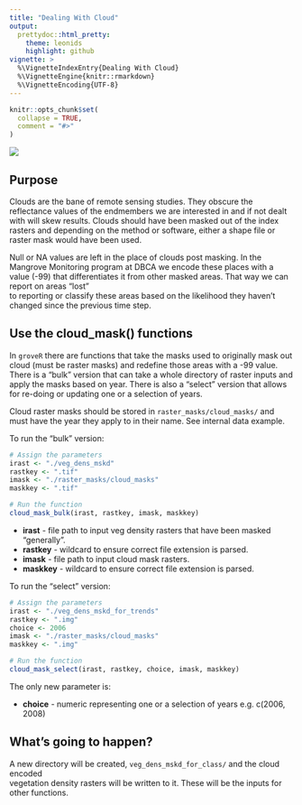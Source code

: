 ```yaml
---
title: "Dealing With Cloud"
output: 
  prettydoc::html_pretty:
    theme: leonids
    highlight: github
vignette: >
  %\VignetteIndexEntry{Dealing With Cloud}
  %\VignetteEngine{knitr::rmarkdown}
  %\VignetteEncoding{UTF-8}
---
```


```r
knitr::opts_chunk$set(
  collapse = TRUE,
  comment = "#>"
)
```

![](plots/tree_logo_small.png)

## Purpose
Clouds are the bane of remote sensing studies. They obscure the reflectance values 
of the endmembers we are interested in and if not dealt with will skew results. 
Clouds should have been masked out of the index rasters and depending on the method 
or software, either a shape file or raster mask would have been used.

Null or NA values are left in the place of clouds post masking. In the Mangrove 
Monitoring program at DBCA we encode these places with a value (-99) that 
differentiates it from other masked areas. That way we can report on areas "lost"  
to reporting or classify these areas based on the likelihood they haven't changed 
since the previous time step.


## Use the cloud_mask() functions
In `groveR` there are functions that take the masks used to originally mask out 
cloud (must be raster masks) and redefine those areas with a -99 value. There is 
a "bulk" version that can take a whole directory of raster inputs and apply the 
masks based on year. There is also a "select" version that allows for re-doing or 
updating one or a selection of years.

Cloud raster masks should be stored in `raster_masks/cloud_masks/` and must have 
the year they apply to in their name. See internal data example.

To run the "bulk" version:

```r
# Assign the parameters
irast <- "./veg_dens_mskd"
rastkey <- ".tif"
imask <- "./raster_masks/cloud_masks"
maskkey <- ".tif"

# Run the function
cloud_mask_bulk(irast, rastkey, imask, maskkey)
```

* **irast** - file path to input veg density rasters that have been masked "generally".
* **rastkey** - wildcard to ensure correct file extension is parsed. 
* **imask** - file path to input cloud mask rasters.
* **maskkey** - wildcard to ensure correct file extension is parsed.

To run the "select" version:

```r
# Assign the parameters
irast <- "./veg_dens_mskd_for_trends"
rastkey <- ".img"
choice <- 2006
imask <- "./raster_masks/cloud_masks"
maskkey <- ".img"

# Run the function
cloud_mask_select(irast, rastkey, choice, imask, maskkey)
```

The only new parameter is:

* **choice** - numeric representing one or a selection of years e.g. c(2006, 2008)

## What's going to happen?
A new directory will be created, `veg_dens_mskd_for_class/` and the cloud encoded  
vegetation density rasters will be written to it. These will be the inputs for 
other functions.
